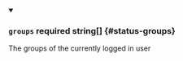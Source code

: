 
<details className="config-field" data-expandable="false" open>
<summary>

### `groups` <span className="config-field-required" data-required="false">required</span> <span className="config-field-type">string[]</span> <span className="config-field-default"></span> <span className="config-field-enum"></span> {#status-groups}

The groups of the currently logged in user

</summary>



</details>

